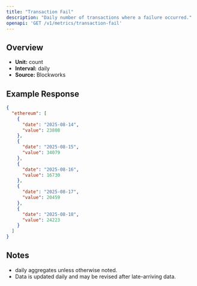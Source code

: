 ```yaml
---
title: "Transaction Fail"
description: "Daily number of transactions where a failure occurred."
openapi: 'GET /v1/metrics/transaction-fail'
---
```


## Overview

- **Unit:** count
- **Interval:** daily
- **Source:** Blockworks

## Example Response

```json
{
  "ethereum": [
    {
      "date": "2025-08-14",
      "value": 23808
    },
    {
      "date": "2025-08-15",
      "value": 34079
    },
    {
      "date": "2025-08-16",
      "value": 16730
    },
    {
      "date": "2025-08-17",
      "value": 20459
    },
    {
      "date": "2025-08-18",
      "value": 24223
    }
  ]
}
```

## Notes
- daily aggregates unless otherwise noted.
- Data is updated daily and may be revised after late-arriving data.
